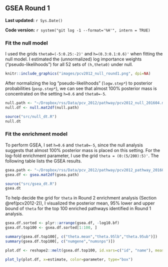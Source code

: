 ## GSEA Round 1 {#pcv2012-1}

**Last updated:** `r Sys.Date()`

**Code version:** `r system("git log -1 --format='%H'", intern = TRUE)`

### Fit the null model

I used the grids `theta0=(-5:0.25:-2)'` and `h=(0.3:0.1:0.6)'` when fitting the null model. I estimated the (unnormalized) log importance weights ("pseudo-likelihoods") for all 52 sets of `(h,theta0)` under null.

```r
knitr::include_graphics("images/pcv2012_null_round1.png", dpi=NA)
```

After normalizing the log "pseudo-likelihoods" (`logw.step*`) to posterior probabilities (`posp.step*`), we can see that almost 100% posterior mass is concentrated on the setting `h=0.6` and `theta0=-5`.
```r
null.path <- "~/Dropbox/rss/Data/pcv_2012/pathway/pcv2012_null_201604.mat"
null.df <- null.mat2df(null.path)
```

```r
source("src/null_dt.R")
null.dt
```

### Fit the enrichment model

To perform GSEA, I set `h=0.6` and `theta0=-5`, since the null analysis suggests that almost 100% posterior mass is placed on this setting. For the log-fold enrichment parameter, I use the grid `theta = (0:(5/200):5)'`. The following table lists the GSEA results. 
```r
gsea.path <- "~/Dropbox/rss/Data/pcv_2012/pathway/pcv2012_pathway_201604.mat"
gsea.df <- gsea.mat2df(gsea.path) 
```

```r
source("src/gsea_dt.R")
gsea.dt
```

To help decide the grid for `theta` in Round 2 enrichment analysis (Section \@ref(pcv2012-2)), I visualized the posterior mean, 95% lower and upper bound of `theta` for the top 100 enriched pathways identified in Round 1 analysis.

```r
gsea.df.sorted <- plyr::arrange(gsea.df, -log10.bf)
gsea.df.top100 <- gsea.df.sorted[1:100, ]

summary(gsea.df.top100[, c("theta.mean","theta.95lb","theta.95ub")])
summary(gsea.df.top100[, c("numgene","numsnps")])
```

```r
plot.df <- reshape2::melt(gsea.df.top100, id.vars=c("id", "name"), measure.vars=c("theta.mean","theta.95lb","theta.95ub"), variable.name="parameter", value.name="estimate")

plot_ly(plot.df, x=estimate, color=parameter, type="box")
```



